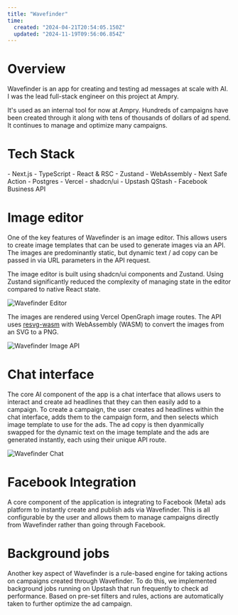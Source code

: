 ```yaml
---
title: "Wavefinder"
time:
  created: "2024-04-21T20:54:05.150Z"
  updated: "2024-11-19T09:56:06.854Z"
---
```


# Overview

Wavefinder is an app for creating and testing ad messages at scale with AI. I was the lead full-stack engineer on this project at Ampry.

It's used as an internal tool for now at Ampry. Hundreds of campaigns have been created through it along with tens of thousands of dollars of ad spend. It continues to manage and optimize many campaigns.

# Tech Stack

<Preview codeblock>
  - Next.js
  - TypeScript
  - React & RSC
  - Zustand
  - WebAssembly
  - Next Safe Action
  - Postgres
  - Vercel
  - shadcn/ui
  - Upstash QStash
  - Facebook Business API
</Preview>

# Image editor

One of the key features of Wavefinder is an image editor. This allows users to create image templates that can be used to generate images via an API. The images are predominantly static, but dynamic text / ad copy can be passed in via URL parameters in the API request.

The image editor is built using shadcn/ui components and Zustand. Using Zustand significantly reduced the complexity of managing state in the editor compared to native React state.

<Image alt="Wavefinder Editor" src="https://cameron-portfolio.s3.us-west-2.amazonaws.com/wavefinder/editor.png" />

The images are rendered using Vercel OpenGraph image routes. The API uses [resvg-wasm](https://www.npmjs.com/package/@resvg/resvg-wasm) with WebAssembly (WASM) to convert the images from an SVG to a PNG.

<Image alt="Wavefinder Image API" src="https://cameron-portfolio.s3.us-west-2.amazonaws.com/wavefinder/api.png" />

# Chat interface

The core AI component of the app is a chat interface that allows users to interact and create ad headlines that they can then easily add to a campaign. To create a campaign, the user creates ad headlines within the chat interface, adds them to the campaign form, and then selects which image template to use for the ads. The ad copy is then dyanmically swapped for the dynamic text on the image template and the ads are generated instantly, each using their unique API route.

<Image alt="Wavefinder Chat" src="https://cameron-portfolio.s3.us-west-2.amazonaws.com/wavefinder/chat.png" />

# Facebook Integration

A core component of the application is integrating to Facebook (Meta) ads platform to instantly create and publish ads via Wavefinder. This is all configurable by the user and allows them to manage campaigns directly from Wavefinder rather than going through Facebook.

# Background jobs

Another key aspect of Wavefinder is a rule-based engine for taking actions on campaigns created through Wavefinder. To do this, we implemented background jobs running on Upstash that run frequently to check ad performance. Based on pre-set filters and rules, actions are automatically taken to further optimize the ad campaign.
